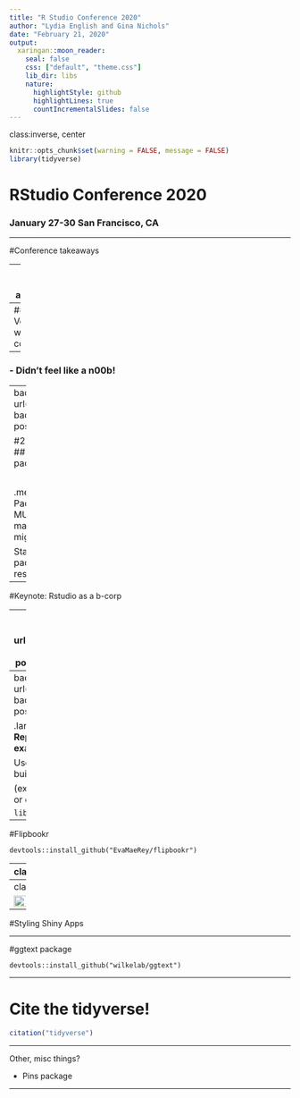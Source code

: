 ```yaml
---
title: "R Studio Conference 2020"
author: "Lydia English and Gina Nichols"
date: "February 21, 2020"
output:
  xaringan::moon_reader:
    seal: false
    css: ["default", "theme.css"]
    lib_dir: libs
    nature:
      highlightStyle: github
      highlightLines: true
      countIncrementalSlides: false
---
```

class:inverse, center

```r
knitr::opts_chunk$set(warning = FALSE, message = FALSE)
library(tidyverse)
```


# RStudio Conference 2020

### January 27-30 San Francisco, CA

---

#Conference takeaways 

--
### - 2200+ attendees

--
### - Very welcoming community

--
### - Didn't feel like a n00b! 


---
background-image: url(usethis_hex.png)
background-position: 90% 10%

#2-day workshop 
## My first R package 

<br>

.medium[**Takeaway**: Packages are MUCH easier to make than you might think]

Start with a data package for your research

---

#Keynote: Rstudio as a b-corp

---
background-image: url(reprex_hex.png)
background-position: 90% 10%

# Keynote: Jenny Bryan
### Debugging code 

.medium[1. Restart your R session! 
     - Don't save your R history/data
2. Use the debugging functions
3. Make a reprex]

---
background-image: url(reprex_hex.png)
background-position: 90% 10%

.large[Reprex = **Rep**roducible **ex**ample]

Use small, simple, built-in, data 

(ex: ggplot2::mtcars or dplyr::startwars)

`library(reprex)`


---

#Flipbookr

`devtools::install_github("EvaMaeRey/flipbookr")`

---
class:center

# New font you didn't know you needed: Fira code


`<-`    `<<-`    `==`    `<=`    `>=`    `!=`

vs. 

.small[<-  <<-   ==   <=   >=   !=]




###[Very easy to download](https://github.com/tonsky/FiraCode)

---
class:center

<img src="fira_code_web.PNG" style="width: 50%" />

---

#Styling Shiny Apps


---

#ggtext package

`devtools::install_github("wilkelab/ggtext")`   

---

# Cite the tidyverse!

```r
citation("tidyverse")
```

---

Other, misc things? 

- Pins package

---